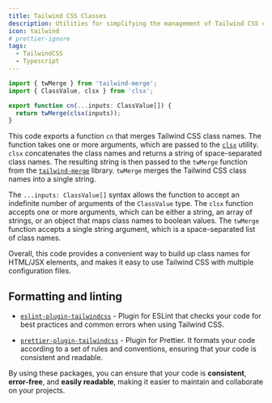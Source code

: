 ```yaml
---
title: Tailwind CSS Classes
description: Utilities for simplifying the management of Tailwind CSS class names
icon: tailwind
# prettier-ignore
tags: 
  - TailwindCSS
  - Typescript
---
```


```ts title="lib/utils.ts"
import { twMerge } from 'tailwind-merge';
import { ClassValue, clsx } from 'clsx';

export function cn(...inputs: ClassValue[]) {
  return twMerge(clsx(inputs));
}
```

This code exports a function `cn` that merges Tailwind CSS class names. The function takes one or more arguments, which are passed to the [`clsx`](https://www.npmjs.com/package/clsx) utility. `clsx` concatenates the class names and returns a string of space-separated class names. The resulting string is then passed to the `twMerge` function from the [`tailwind-merge`](https://www.npmjs.com/package/tailwind-merge) library. `twMerge` merges the Tailwind CSS class names into a single string.

The `...inputs: ClassValue[]` syntax allows the function to accept an indefinite number of arguments of the `ClassValue` type. The `clsx` function accepts one or more arguments, which can be either a string, an array of strings, or an object that maps class names to boolean values. The `twMerge` function accepts a single string argument, which is a space-separated list of class names.

Overall, this code provides a convenient way to build up class names for HTML/JSX elements, and makes it easy to use Tailwind CSS with multiple configuration files.

## Formatting and linting

- [`eslint-plugin-tailwindcss`](https://www.npmjs.com/package/eslint-plugin-tailwindcss) - Plugin for ESLint that checks your code for best practices and common errors when using Tailwind CSS.

- [`prettier-plugin-tailwindcss`](https://www.npmjs.com/package/prettier-plugin-tailwindcss) - Plugin for Prettier. It formats your code according to a set of rules and conventions, ensuring that your code is consistent and readable.

By using these packages, you can ensure that your code is **consistent**, **error-free**, and **easily readable**, making it easier to maintain and collaborate on your projects.
